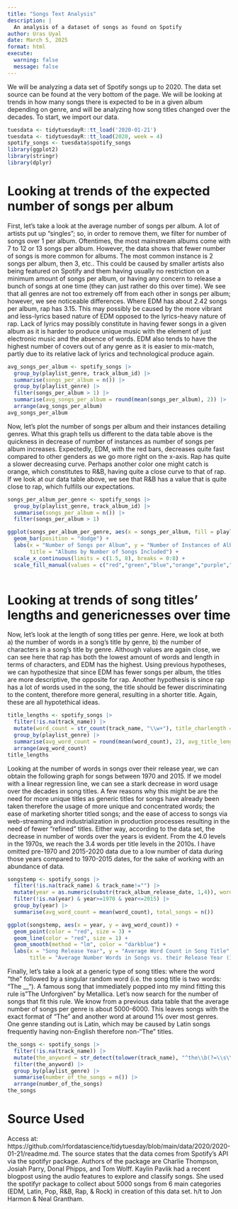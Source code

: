 ```yaml
---
title: "Songs Text Analysis"
description: |
  An analysis of a dataset of songs as found on Spotify
author: Uras Uyal
date: March 5, 2025
format: html
execute: 
  warning: false
  message: false
---
```


We will be analyzing a data set of Spotify songs up to 2020. The data set source can be found at the very bottom of the page. We will be looking at trends in how many songs there is expected to be in a given album depending on genre, and will be analyzing how song titles changed over the decades. To start, we import our data.

```r
tuesdata <- tidytuesdayR::tt_load('2020-01-21')
tuesdata <- tidytuesdayR::tt_load(2020, week = 4)
spotify_songs <- tuesdata$spotify_songs
library(ggplot2)
library(stringr)
library(dplyr)
```
# Looking at trends of the expected number of songs per album

First, let's take a look at the average number of songs per album. A lot of artists put up "singles"; so, in order to remove them, we filter for number of songs over 1 per album. Oftentimes, the most mainstream albums come with 7 to 12 or 13 songs per album. However, the data shows that fewer number of songs is more common for albums. The most common instance is 2 songs per album, then 3, etc.. This could be caused by smaller artists also being featured on Spotify and them having usually no restriction on a minimum amount of songs per album, or having any concern to release a bunch of songs at one time (they can just rather do this over time). We see that all genres are not too extremely off from each other in songs per album; however, we see noticeable differences. Where EDM has about 2.42 songs per album, rap has 3.15. This may possibly be caused by the more vibrant and less-lyrics based nature of EDM opposed to the lyrics-heavy nature of rap. Lack of lyrics may possibly constitute in having fewer songs in a given album as it is harder to produce unique music with the element of just electronic music and the absence of words. EDM also tends to have the highest number of covers out of any genre as it is easier to mix-match, partly due to its relative lack of lyrics and technological produce again.

```r
avg_songs_per_album <- spotify_songs |>
  group_by(playlist_genre, track_album_id) |>
  summarise(songs_per_album = n()) |>
  group_by(playlist_genre) |>
  filter(songs_per_album > 1) |>
  summarise(avg_songs_per_album = round(mean(songs_per_album), 2)) |>
  arrange(avg_songs_per_album)
avg_songs_per_album
```

Now, let's plot the number of songs per album and their instances detailing genres. What this graph tells us different to the data table above is the quickness in decrease of number of instances as number of songs per album increases. Expectedly, EDM, with the red bars, decreases quite fast compared to other genders as we go more right on the x-axis. Rap has quite a slower decreasing curve. Perhaps another color one might catch is orange, which constitutes to R&B, having quite a close curve to that of rap. If we look at our data table above, we see that R&B has a value that is quite close to rap, which fulfills our expectations. 

```r
songs_per_album_per_genre <- spotify_songs |>
  group_by(playlist_genre, track_album_id) |>
  summarise(songs_per_album = n()) |>
  filter(songs_per_album > 1)

ggplot(songs_per_album_per_genre, aes(x = songs_per_album, fill = playlist_genre)) +
  geom_bar(position = "dodge") +
  labs(x = "Number of Songs per Album", y = "Number of Instances of Albums", 
       title = "Albums by Number of Songs Included") +
  scale_x_continuous(limits = c(1.5, 8), breaks = 0:8) +
  scale_fill_manual(values = c("red","green","blue","orange","purple","cyan"))
  
```

# Looking at trends of song titles' lengths and genericnesses over time


Now, let's look at the length of song titles per genre. Here, we look at both a) the number of words in a song's title by genre, b) the number of characters in a song's title by genre. Although values are again close, we can see here that rap has both the lowest amount of words and length in terms of characters, and EDM has the highest. Using previous hypotheses, we can hypothesize that since EDM has fewer songs per album, the titles are more descriptive, the opposite for rap. Another hypothesis is since rap has a lot of words used in the song, the title should be fewer discriminating to the content, therefore more general, resulting in a shorter title. Again, these are all hypotethical ideas. 

```r
title_lengths <- spotify_songs |>
  filter(!is.na(track_name)) |>
  mutate(word_count = str_count(track_name, "\\w+"), title_charlength = str_length(str_extract_all(track_name,"\\w+"))) |> 
  group_by(playlist_genre) |>
  summarise(avg_word_count = round(mean(word_count), 2), avg_title_length = round(mean(unlist(title_charlength)), 2), total_songs = n()) |> 
  arrange(avg_word_count)
title_lengths
```

Looking at the number of words in songs over their release year, we can obtain the following graph for songs between 1970 and 2015. If we model with a linear regression line, we can see a stark decrease in word usage over the decades in song titles. A few reasons why this might be are the need for more unique titles as generic titles for songs have already been taken therefore the usage of more unique and concentrated words; the ease of marketing shorter titled songs; and the ease of access to songs via web-streaming and industrialization in production processes resulting in the need of fewer "refined" titles. Either way, according to the data set, the decrease in number of words over the years is evident. From the 4.0 levels in the 1970s, we reach the 3.4 words per title levels in the 2010s. I have omitted pre-1970 and 2015-2020 data due to a low number of data during those years compared to 1970-2015 dates, for the sake of working with an abundance of data.

```r
songstemp <- spotify_songs |>
  filter(!is.na(track_name) & track_name!="") |>
  mutate(year = as.numeric(substr(track_album_release_date, 1,4)), word_count = str_count(track_name, "\\w+")) |>
  filter(!is.na(year) & year>=1970 & year<=2015) |>
  group_by(year) |>
  summarise(avg_word_count = mean(word_count), total_songs = n())

ggplot(songstemp, aes(x = year, y = avg_word_count)) +
  geom_point(color = "red", size = 3) + 
  geom_line(color = "red", size = 1) + 
  geom_smooth(method = "lm", color = "darkblue") + 
  labs(x = "Song Release Year", y = "Average Word Count in Song Title",
       title = "Average Number Words in Songs vs. their Release Year (1970-2015)")
```

Finally, let's take a look at a generic type of song titles: where the word "the" followed by a singular random word (i.e. the song title is two words: "The __"). A famous song that immediately popped into my mind fitting this rule is  "The Unforgiven" by Metallica. Let's now search for the number of songs that fit this rule. We know from a previous data table that the average number of songs per genre is about 5000-6000. This leaves songs with the exact format of "The" and another word at around 1% over most genres. One genre standing out is Latin, which may be caused by Latin songs frequently having non-English therefore non-"The" titles.

```r
the_songs <- spotify_songs |>
  filter(!is.na(track_name)) |>
  mutate(the_anyword = str_detect(tolower(track_name), "^the\\b(?=\\s\\w+$)")) |>
  filter(the_anyword) |>
  group_by(playlist_genre) |>
  summarise(number_of_the_songs = n()) |>
  arrange(number_of_the_songs)
the_songs
```

# Source Used

Access at: https://github.com/rfordatascience/tidytuesday/blob/main/data/2020/2020-01-21/readme.md. The source states that the data comes from Spotify's API via the spotifyr package. Authors of the package are Charlie Thompson, Josiah Parry, Donal Phipps, and Tom Wolff. Kaylin Pavlik had a recent blogpost using the audio features to explore and classify songs. She used the spotifyr package to collect about 5000 songs from 6 main categories (EDM, Latin, Pop, R&B, Rap, & Rock) in creation of this data set. h/t to Jon Harmon & Neal Grantham.


